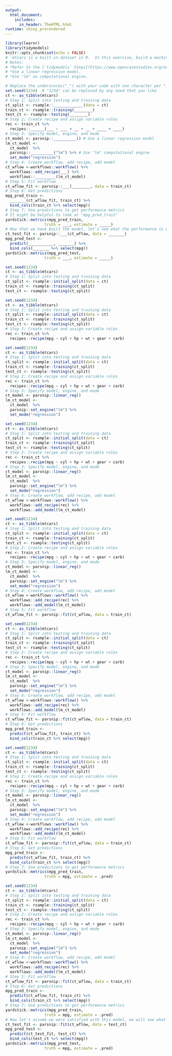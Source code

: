```yaml
---
output: 
  html_document:
    includes:
      in_header: TheHTML.html
runtime: shiny_prerendered
---
```


```r
library(learnr)
library(tidymodels)
knitr::opts_chunk$set(echo = FALSE)
# `mtcars`is a built-in dataset in R.  In this exercise, build a machine learning model that predicts `mpg` (miles/(US) gallon) using variables `cyl` (number of cylinders), `hp` (gross horsepower), `wt` (weight (1000 lbs)), `gear` (number of forward gears), and `carb` (number of carburetors). Click [here](https://www.rdocumentation.org/packages/datasets/versions/3.6.2/topics/mtcars) to see documentation of `mtcars`. 
# Notes: 
# *Refer to the [`tidymodels` Steps](https://www.opencasestudies.org/ocs-bp-air-pollution-interactive/#tidymodels_Steps) section. 
# *Use a linear regression model.
# *Use "lm" as computational engine.
```

```r
# Replace the underscores("_") with your code with one character per "_".
set.seed(1234)  # "1234" can be replaced by any seed that you like
ct <- as_tibble(mtcars)
# Step 1: Split into testing and training data
ct_split <- rsample::_____________(data = ct)
train_ct <- rsample::training(________)
test_ct <- rsample::testing(________)
# Step 2: Create recipe and assign variable roles
rec <- train_ct %>%
  recipes::______(___ ~ ___ + __ + __ + ____ + ____)
# Step 3: Specify model, engine, and mode
ct_model <- parsnip::__________() # Use a linear regression model
lm_ct_model <- 
  ct_model  %>%
  parsnip::__________("lm") %>% # Use "lm" computational engine
  set_mode("regression")
# Step 4: Create workflow, add recipe, add model
ct_wflow <-workflows::workflow() %>%
  workflows::add_recipe(___) %>%
  workflows::_________(lm_ct_model)
# Step 5: Fit workflow
ct_wflow_fit <- parsnip::___(________, data = train_ct)
# Step 6: Get predictions
mpg_pred_train <- 
  _______(ct_wflow_fit, train_ct) %>%
  bind_cols(train_ct %>% select(mpg))
# Step 7: Use predictions to get performance metrics
# It might be helpful to look at "mpg_pred_train"
yardstick::metrics(mpg_pred_train, 
                 truth = ___, estimate = _____)
# Now that we have built the model, let's see what the performance is with the test data
ct_test_fit <- parsnip::___(ct_wflow, data = _______)
mpg_pred_test <- 
  predict(___________, _______) %>%
  bind_cols(_______ %>% select(mpg))
yardstick::metrics(mpg_pred_test, 
                 truth = ___, estimate = _____)
```

```r
set.seed(1234)
ct <- as_tibble(mtcars)
# Step 1: Split into testing and training data
ct_split <- rsample::initial_split(data = ct)
train_ct <- rsample::training(ct_split)
test_ct <- rsample::testing(ct_split)
```

```r
set.seed(1234)
ct <- as_tibble(mtcars)
# Step 1: Split into testing and training data
ct_split <- rsample::initial_split(data = ct)
train_ct <- rsample::training(ct_split)
test_ct <- rsample::testing(ct_split)
# Step 2: Create recipe and assign variable roles
rec <- train_ct %>%
  recipes::recipe(mpg ~ cyl + hp + wt + gear + carb)
```

```r
set.seed(1234)
ct <- as_tibble(mtcars)
# Step 1: Split into testing and training data
ct_split <- rsample::initial_split(data = ct)
train_ct <- rsample::training(ct_split)
test_ct <- rsample::testing(ct_split)
# Step 2: Create recipe and assign variable roles
rec <- train_ct %>%
  recipes::recipe(mpg ~ cyl + hp + wt + gear + carb)
# Step 3: Specify model, engine, and mode
ct_model <- parsnip::linear_reg()
lm_ct_model <- 
  ct_model  %>%
  parsnip::set_engine("lm") %>%
  set_mode("regression")
```

```r
set.seed(1234)
ct <- as_tibble(mtcars)
# Step 1: Split into testing and training data
ct_split <- rsample::initial_split(data = ct)
train_ct <- rsample::training(ct_split)
test_ct <- rsample::testing(ct_split)
# Step 2: Create recipe and assign variable roles
rec <- train_ct %>%
  recipes::recipe(mpg ~ cyl + hp + wt + gear + carb)
# Step 3: Specify model, engine, and mode
ct_model <- parsnip::linear_reg()
lm_ct_model <- 
  ct_model  %>%
  parsnip::set_engine("lm") %>%
  set_mode("regression")
# Step 4: Create workflow, add recipe, add model
ct_wflow <-workflows::workflow() %>%
  workflows::add_recipe(rec) %>%
  workflows::add_model(lm_ct_model)
```

```r
set.seed(1234)
ct <- as_tibble(mtcars)
# Step 1: Split into testing and training data
ct_split <- rsample::initial_split(data = ct)
train_ct <- rsample::training(ct_split)
test_ct <- rsample::testing(ct_split)
# Step 2: Create recipe and assign variable roles
rec <- train_ct %>%
  recipes::recipe(mpg ~ cyl + hp + wt + gear + carb)
# Step 3: Specify model, engine, and mode
ct_model <- parsnip::linear_reg()
lm_ct_model <- 
  ct_model  %>%
  parsnip::set_engine("lm") %>%
  set_mode("regression")
# Step 4: Create workflow, add recipe, add model
ct_wflow <-workflows::workflow() %>%
  workflows::add_recipe(rec) %>%
  workflows::add_model(lm_ct_model)
# Step 5: Fit workflow
ct_wflow_fit <- parsnip::fit(ct_wflow, data = train_ct)
```

```r
set.seed(1234)
ct <- as_tibble(mtcars)
# Step 1: Split into testing and training data
ct_split <- rsample::initial_split(data = ct)
train_ct <- rsample::training(ct_split)
test_ct <- rsample::testing(ct_split)
# Step 2: Create recipe and assign variable roles
rec <- train_ct %>%
  recipes::recipe(mpg ~ cyl + hp + wt + gear + carb)
# Step 3: Specify model, engine, and mode
ct_model <- parsnip::linear_reg()
lm_ct_model <- 
  ct_model  %>%
  parsnip::set_engine("lm") %>%
  set_mode("regression")
# Step 4: Create workflow, add recipe, add model
ct_wflow <-workflows::workflow() %>%
  workflows::add_recipe(rec) %>%
  workflows::add_model(lm_ct_model)
# Step 5: Fit workflow
ct_wflow_fit <- parsnip::fit(ct_wflow, data = train_ct)
# Step 6: Get predictions
mpg_pred_train <- 
  predict(ct_wflow_fit, train_ct) %>%
  bind_cols(train_ct %>% select(mpg))
```

```r
set.seed(1234)
ct <- as_tibble(mtcars)
# Step 1: Split into testing and training data
ct_split <- rsample::initial_split(data = ct)
train_ct <- rsample::training(ct_split)
test_ct <- rsample::testing(ct_split)
# Step 2: Create recipe and assign variable roles
rec <- train_ct %>%
  recipes::recipe(mpg ~ cyl + hp + wt + gear + carb)
# Step 3: Specify model, engine, and mode
ct_model <- parsnip::linear_reg()
lm_ct_model <- 
  ct_model  %>%
  parsnip::set_engine("lm") %>%
  set_mode("regression")
# Step 4: Create workflow, add recipe, add model
ct_wflow <-workflows::workflow() %>%
  workflows::add_recipe(rec) %>%
  workflows::add_model(lm_ct_model)
# Step 5: Fit workflow
ct_wflow_fit <- parsnip::fit(ct_wflow, data = train_ct)
# Step 6: Get predictions
mpg_pred_train <- 
  predict(ct_wflow_fit, train_ct) %>%
  bind_cols(train_ct %>% select(mpg))
# Step 7: Use predictions to get performance metrics
yardstick::metrics(mpg_pred_train, 
                 truth = mpg, estimate = .pred)
```

```r
set.seed(1234)
ct <- as_tibble(mtcars)
# Step 1: Split into testing and training data
ct_split <- rsample::initial_split(data = ct)
train_ct <- rsample::training(ct_split)
test_ct <- rsample::testing(ct_split)
# Step 2: Create recipe and assign variable roles
rec <- train_ct %>%
  recipes::recipe(mpg ~ cyl + hp + wt + gear + carb)
# Step 3: Specify model, engine, and mode
ct_model <- parsnip::linear_reg()
lm_ct_model <- 
  ct_model  %>%
  parsnip::set_engine("lm") %>%
  set_mode("regression")
# Step 4: Create workflow, add recipe, add model
ct_wflow <-workflows::workflow() %>%
  workflows::add_recipe(rec) %>%
  workflows::add_model(lm_ct_model)
# Step 5: Fit workflow
ct_wflow_fit <- parsnip::fit(ct_wflow, data = train_ct)
# Step 6: Get predictions
mpg_pred_train <- 
  predict(ct_wflow_fit, train_ct) %>%
  bind_cols(train_ct %>% select(mpg))
# Step 7: Use predictions to get performance metrics
yardstick::metrics(mpg_pred_train, 
                 truth = mpg, estimate = .pred)
# Now let's assume we were satisfied with this model, we will see what the performance is with the test data
ct_test_fit <- parsnip::fit(ct_wflow, data = test_ct)
mpg_pred_test <- 
  predict(ct_test_fit, test_ct) %>%
  bind_cols(test_ct %>% select(mpg))
yardstick::metrics(mpg_pred_test, 
                 truth = mpg, estimate = .pred)
```
<div data-iframe-height></div>